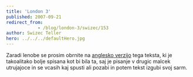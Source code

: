 ```yaml
---
title: 'London 3'
published: 2007-09-21
redirect_from: 
            - /blog/london-3/swizec/153
author: Swizec Teller
hero: ../../../defaultHero.jpg
---
```

Zaradi lenobe se prosim obrnite na [anglesko verzijo](http://swizec.com/index.php/lang=en) tega teksta, ki je takoalitako bolje spisana kot bi bila ta, saj je pisanje v drugic malcek utrujajoce in se vcasih kaj spusti ali pozabi in potem tekst izgubi svoj sarm.